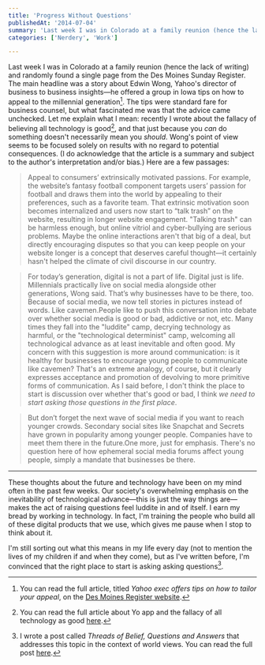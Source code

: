 ```yaml
---
title: 'Progress Without Questions'
publishedAt: '2014-07-04'
summary: 'Last week I was in Colorado at a family reunion (hence the lack of writing) and randomly found a single page from the Des Moines Sunday Register. The main headline was a story about Edwin Wong, Yahoo'...'
categories: ['Nerdery', 'Work']

---
```


Last week I was in Colorado at a family reunion (hence the lack of writing) and randomly found a single page from the Des Moines Sunday Register. The main headline was a story about Edwin Wong, Yahoo's director of business to business insights—he offered a group in Iowa tips on how to appeal to the millennial generation[^1]. The tips were standard fare for business counsel, but what fascinated me was that the advice came unchecked. Let me explain what I mean: recently I wrote about the fallacy of believing all technology is good[^2], and that just because you *can* do something doesn't necessarily mean you *should*. Wong's point of view seems to be focused solely on results with no regard to potential consequences. (I do acknowledge that the article is a summary and subject to the author's interpretation and/or bias.) Here are a few passages:

> Appeal to consumers’ extrinsically motivated passions. For example, the website’s fantasy football component targets users’ passion for football and draws them into the world by appealing to their preferences, such as a favorite team. That extrinsic motivation soon becomes internalized and users now start to “talk trash” on the website, resulting in longer website engagement. "Talking trash" can be harmless enough, but online vitriol and cyber-bullying are serious problems. Maybe the online interactions aren't that big of a deal, but directly encouraging disputes so that you can keep people on your website longer is a concept that deserves careful thought—it certainly hasn't helped the climate of civil discourse in our country.

> For today’s generation, digital is not a part of life. Digital just is life. Millennials practically live on social media alongside other generations, Wong said. That’s why businesses have to be there, too. Because of social media, we now tell stories in pictures instead of words. Like cavemen.People like to push this conversation into debate over whether social media is good or bad, addictive or not, etc. Many times they fall into the "luddite" camp, decrying technology as harmful, or the "technological determinist" camp, welcoming all technological advance as at least inevitable and often good. My concern with this suggestion is more around communication: is it healthy for businesses to encourage young people to communicate like cavemen? That's an extreme analogy, of course, but it clearly expresses acceptance and promotion of devolving to more primitive forms of communication. As I said before, I don't think the place to start is discussion over whether that's good or bad, I think *we need to start asking those questions in the first place*.

> But don’t forget the next wave of social media if you want to reach younger crowds. Secondary social sites like Snapchat and Secrets have grown in popularity among younger people. Companies have to meet them there in the future.One more, just for emphasis. There's no question here of how ephemeral social media forums affect young people, simply a mandate that businesses be there.

* * *

These thoughts about the future and technology have been on my mind often in the past few weeks. Our society's overwhelming emphasis on the inevitability of technological advance—this is just the way things are—makes the act of raising questions feel luddite in and of itself. I earn my bread by working in technology. In fact, I'm training the people who build all of these digital products that we use, which gives me pause when I stop to think about it.

I'm still sorting out what this means in my life every day (not to mention the lives of my children if and when they come), but as I've written before, I'm convinced that the right place to start is asking asking questions[^3].

[^1]: You can read the full article, titled *Yahoo exec offers tips on how to tailor your appeal*, on the [Des Moines Register website](http://www.desmoinesregister.com/story/tech/2014/06/22/tech-spotlight-edwin-wong-millennials/11205093/).

[^2]: You can read the full article about Yo app and the fallacy of all technology as good [here](http://www.desmoinesregister.com/story/tech/2014/06/22/tech-spotlight-edwin-wong-millennials/11205093/).

[^3]: I wrote a post called *Threads of Belief, Questions and Answers* that addresses this topic in the context of world views. You can read the full post [here](/blog/making-it-count-threads-of-belief-questions-and-answers).
